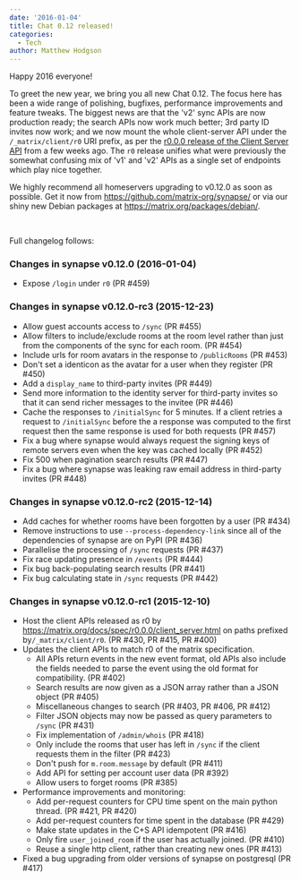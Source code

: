 ```yaml
---
date: '2016-01-04'
title: Chat 0.12 released!
categories:
  - Tech
author: Matthew Hodgson
---
```


Happy 2016 everyone!

To greet the new year, we bring you all new Chat 0.12. The focus here has been a wide range of polishing, bugfixes, performance improvements and feature tweaks. The biggest news are that the 'v2' sync APIs are now production ready; the search APIs now work much better; 3rd party ID invites now work; and we now mount the whole client-server API under the <code>/_matrix/client/r0</code> URI prefix, as per the <a href="/docs/spec/r0.0.0/client_server.html">r0.0.0 release of the Client Server API</a> from a few weeks ago. The <code>r0</code> release unifies what were previously the somewhat confusing mix of 'v1' and 'v2' APIs as a single set of endpoints which play nice together.

We highly recommend all homeservers upgrading to v0.12.0 as soon as possible. Get it now from <a href="https://github.com/matrix-org/synapse/">https://github.com/matrix-org/synapse/</a> or via our shiny new Debian packages at <a href="/packages/debian/">https://matrix.org/packages/debian/</a>.

&nbsp;

Full changelog follows:
<h3>Changes in synapse v0.12.0 (2016-01-04)</h3>
<ul>
    <li>Expose <code>/login</code> under <code>r0</code> (PR #459)</li>
</ul>
<a name="user-content-changes-in-synapse-v0-12-0-rc3-2015-12-23"></a>
<h3><a id="user-content-changes-in-synapse-v0120-rc3-2015-12-23" class="anchor" href="https://github.com/matrix-org/synapse/blob/master/CHANGES.rst#changes-in-synapse-v0120-rc3-2015-12-23"></a>Changes in synapse v0.12.0-rc3 (2015-12-23)</h3>
<ul>
    <li>Allow guest accounts access to <code>/sync</code> (PR #455)</li>
    <li>Allow filters to include/exclude rooms at the room level rather than just from the components of the sync for each room. (PR #454)</li>
    <li>Include urls for room avatars in the response to <code>/publicRooms</code> (PR #453)</li>
    <li>Don't set a identicon as the avatar for a user when they register (PR #450)</li>
    <li>Add a <code>display_name</code> to third-party invites (PR #449)</li>
    <li>Send more information to the identity server for third-party invites so that it can send richer messages to the invitee (PR #446)</li>
    <li>Cache the responses to <code>/initialSync</code> for 5 minutes. If a client retries a request to <code>/initialSync</code> before the a response was computed to the first request then the same response is used for both requests (PR #457)</li>
    <li>Fix a bug where synapse would always request the signing keys of remote servers even when the key was cached locally (PR #452)</li>
    <li>Fix 500 when pagination search results (PR #447)</li>
    <li>Fix a bug where synapse was leaking raw email address in third-party invites (PR #448)</li>
</ul>
<a name="user-content-changes-in-synapse-v0-12-0-rc2-2015-12-14"></a>
<h3><a id="user-content-changes-in-synapse-v0120-rc2-2015-12-14" class="anchor" href="https://github.com/matrix-org/synapse/blob/master/CHANGES.rst#changes-in-synapse-v0120-rc2-2015-12-14"></a>Changes in synapse v0.12.0-rc2 (2015-12-14)</h3>
<ul>
    <li>Add caches for whether rooms have been forgotten by a user (PR #434)</li>
    <li>Remove instructions to use <code>--process-dependency-link</code> since all of the dependencies of synapse are on PyPI (PR #436)</li>
    <li>Parallelise the processing of <code>/sync</code> requests (PR #437)</li>
    <li>Fix race updating presence in <code>/events</code> (PR #444)</li>
    <li>Fix bug back-populating search results (PR #441)</li>
    <li>Fix bug calculating state in <code>/sync</code> requests (PR #442)</li>
</ul>
<a name="user-content-changes-in-synapse-v0-12-0-rc1-2015-12-10"></a>
<h3><a id="user-content-changes-in-synapse-v0120-rc1-2015-12-10" class="anchor" href="https://github.com/matrix-org/synapse/blob/master/CHANGES.rst#changes-in-synapse-v0120-rc1-2015-12-10"></a>Changes in synapse v0.12.0-rc1 (2015-12-10)</h3>
<ul>
    <li>Host the client APIs released as r0 by <a href="/docs/spec/r0.0.0/client_server.html">https://matrix.org/docs/spec/r0.0.0/client_server.html</a> on paths prefixed by<code>/_matrix/client/r0</code>. (PR #430, PR #415, PR #400)</li>
    <li>Updates the client APIs to match r0 of the matrix specification.
<ul>
    <li>All APIs return events in the new event format, old APIs also include the fields needed to parse the event using the old format for compatibility. (PR #402)</li>
    <li>Search results are now given as a JSON array rather than a JSON object (PR #405)</li>
    <li>Miscellaneous changes to search (PR #403, PR #406, PR #412)</li>
    <li>Filter JSON objects may now be passed as query parameters to <code>/sync</code> (PR #431)</li>
    <li>Fix implementation of <code>/admin/whois</code> (PR #418)</li>
    <li>Only include the rooms that user has left in <code>/sync</code> if the client requests them in the filter (PR #423)</li>
    <li>Don't push for <code>m.room.message</code> by default (PR #411)</li>
    <li>Add API for setting per account user data (PR #392)</li>
    <li>Allow users to forget rooms (PR #385)</li>
</ul>
</li>
    <li>Performance improvements and monitoring:
<ul>
    <li>Add per-request counters for CPU time spent on the main python thread. (PR #421, PR #420)</li>
    <li>Add per-request counters for time spent in the database (PR #429)</li>
    <li>Make state updates in the C+S API idempotent (PR #416)</li>
    <li>Only fire <code>user_joined_room</code> if the user has actually joined. (PR #410)</li>
    <li>Reuse a single http client, rather than creating new ones (PR #413)</li>
</ul>
</li>
    <li>Fixed a bug upgrading from older versions of synapse on postgresql (PR #417)</li>
</ul>
